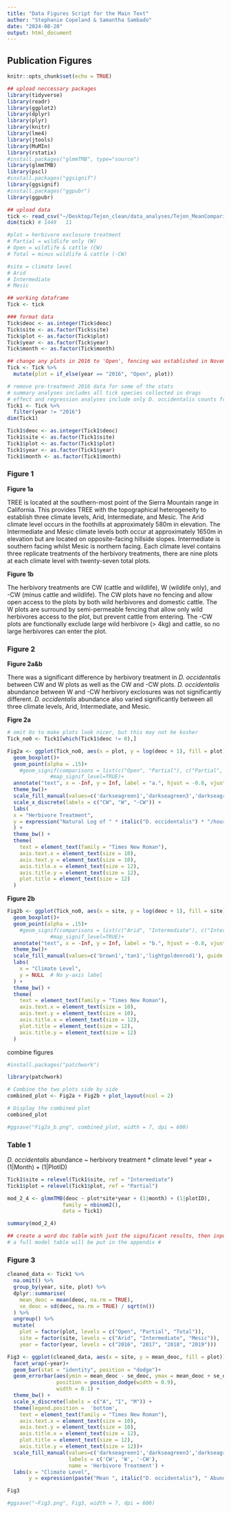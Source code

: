 ```yaml
---
title: "Data Figures Script for the Main Text"
author: "Stephanie Copeland & Samantha Sambado"
date: "2024-08-20"
output: html_document
---
```


## Publication Figures ##

```r
knitr::opts_chunk$set(echo = TRUE)

## upload neccessary packages
library(tidyverse)
library(readr)
library(ggplot2)
library(dplyr)
library(plyr)
library(knitr)
library(lme4)
library(jtools)
library(MuMIn)
library(rstatix)
#install.packages("glmmTMB", type="source")
library(glmmTMB)
library(pscl)
#install.packages("ggsignif")
library(ggsignif)
#install.packages("ggpubr")
library(ggpubr)

## upload data
tick <- read_csv("~/Desktop/Tejon_clean/data_analyses/Tejon_MeanComparisons_Dataset.csv")
dim(tick) # 1449   11

#plot = herbivore exclosure treatment
# Partial = wildlife only (W)
# Open = wildlife & cattle (CW)
# Total = minus wildlife & cattle (-CW)

#site = climate level 
# Arid
# Intermediate 
# Mesic

## working dataframe
Tick <- tick

### format data
Tick$deoc <- as.integer(Tick$deoc)
Tick$site <- as.factor(Tick$site)
Tick$plot <- as.factor(Tick$plot)
Tick$year <- as.factor(Tick$year)
Tick$month <- as.factor(Tick$month)

## change any plots in 2016 to 'Open', fencing was established in November of 2016
Tick <- Tick %>%
  mutate(plot = if_else(year == "2016", "Open", plot))

# remove pre-treatment 2016 data for some of the stats
# summary analyses includes all tick species collected in drags
# effect and regression analyses include only D. occidentalis counts from 2017 onward
Tick1 <- Tick %>%
  filter(year != "2016")
dim(Tick1)

Tick1$deoc <- as.integer(Tick1$deoc)
Tick1$site <- as.factor(Tick1$site)
Tick1$plot <- as.factor(Tick1$plot)
Tick1$year <- as.factor(Tick1$year)
Tick1$month <- as.factor(Tick1$month)

```

### Figure 1 ###

**Figure 1a**

TREE is located at the southern-most point of the Sierra Mountain range in California. This provides TREE with the topographical heterogeneity to establish three climate levels, Arid, Intermediate, and Mesic. The Arid climate level occurs in the foothills at approximately 580m in elevation. The Intermediate and Mesic climate levels both occur at approximately 1650m in elevation but are located on opposite-facing hillside slopes. Intermediate is southern facing whilst Mesic is northern facing. Each climate level contains three replicate treatments of the herbivory treatments, there are nine plots at each climate level with twenty-seven total plots. 


**Figure 1b**

 The herbivory treatments are CW (cattle and wildlife), W (wildlife only), and -CW (minus cattle and wildlife). The CW plots have no fencing and allow open access to the plots by both wild herbivores and domestic cattle. The W plots are surround by semi-permeable fencing that allow only wild herbivores access to the plot, but prevent cattle from entering. The -CW plots are functionally exclude large wild herbivore (> 4kg) and cattle, so no large herbivores can enter the plot. 
 

### Figure 2 ###

**Figure 2a&b**

There was a significant difference by herbivory treatment in *D. occidentalis* between CW and W plots as well as the CW and -CW plots. *D. occidentalis* abundance between W and -CW herbivory exclosures was not significantly different. *D. occidentalis* abundance also varied significantly between all three climate levels, Arid, Intermediate, and Mesic. 

**Figre 2a**
```r
# omit 0s to make plots look nicer, but this may not be kosher
Tick_no0 <- Tick1[which(Tick1$deoc != 0),]

Fig2a <- ggplot(Tick_no0, aes(x = plot, y = log(deoc + 1), fill = plot))+
  geom_boxplot()+
  geom_point(alpha = .15)+
    #geom_signif(comparisons = list(c("Open", "Partial"), c("Partial", "Total"), c("Open", "Total")),
              #map_signif_level=TRUE)+
  annotate("text", x = -Inf, y = Inf, label = "a.", hjust = -0.8, vjust = 1.5, size = 4, family = "Times New Roman") +
  theme_bw()+
  scale_fill_manual(values=c('darkseagreen1','darkseagreen3','darkseagreen4'), guide = "none") + 
  scale_x_discrete(labels = c("CW", "W", "-CW")) + 
  labs(
  x = "Herbivore Treatment", 
  y = expression("Natural Log of " * italic("D. occidentalis") * "/hour"), 
  ) +
  theme_bw() +
  theme(
    text = element_text(family = "Times New Roman"), 
    axis.text.x = element_text(size = 10),           
    axis.text.y = element_text(size = 10),          
    axis.title.x = element_text(size = 12),          
    axis.title.y = element_text(size = 12),          
    plot.title = element_text(size = 12)                     
  )

```

**Figure 2b**
```r
Fig2b <- ggplot(Tick_no0, aes(x = site, y = log(deoc + 1), fill = site))+
  geom_boxplot()+
  geom_point(alpha = .15)+
    #geom_signif(comparisons = list(c("Arid", "Intermediate"), c("Intermediate", "Mesic"), c("Arid", "Mesic")),
              #map_signif_level=TRUE)+
  annotate("text", x = -Inf, y = Inf, label = "b.", hjust = -0.8, vjust = 1.5, size = 4, family = "Times New Roman") +
  theme_bw()+
  scale_fill_manual(values=c('brown1','tan1','lightgoldenrod1'), guide = "none") + 
  labs(
    x = "Climate Level",
    y = NULL  # No y-axis label
  ) +
  theme_bw() +
  theme(
    text = element_text(family = "Times New Roman"), 
    axis.text.x = element_text(size = 10),           
    axis.text.y = element_text(size = 10),
    axis.title.x = element_text(size = 12),      
    plot.title = element_text(size = 12),                  
    axis.title.y = element_text(size = 12)
  )

```
combine figures
```r
#install.packages("patchwork")

library(patchwork)

# Combine the two plots side by side
combined_plot <- Fig2a + Fig2b + plot_layout(ncol = 2)

# Display the combined plot
combined_plot

#ggsave("Fig2a_b.png", combined_plot, width = 7, dpi = 600)
```


### Table 1 ###

*D. occidentalis* abundance ~ herbivory treatment * climate level * year + (1|Month) + (1|PlotID)

```r
Tick1$site = relevel(Tick1$site, ref = "Intermediate")
Tick1$plot = relevel(Tick1$plot, ref = "Partial")

mod_2_4 <- glmmTMB(deoc ~ plot*site*year + (1|month) + (1|plotID),
                  family = nbinom2(), 
                  data = Tick1)

summary(mod_2_4)

## create a word doc table with just the significant results, then input here ##
# a full model table will be put in the appendix #
```

### Figure 3 ###

```r

cleaned_data <- Tick1 %>%
  na.omit() %>%
  group_by(year, site, plot) %>%
  dplyr::summarise(
    mean_deoc = mean(deoc, na.rm = TRUE),
    se_deoc = sd(deoc, na.rm = TRUE) / sqrt(n())
  ) %>%
  ungroup() %>% 
  mutate(
    plot = factor(plot, levels = c("Open", "Partial", "Total")),
    site = factor(site, levels = c("Arid", "Intermediate", "Mesic")),
    year = factor(year, levels = c("2016", "2017", "2018", "2019")))

Fig3 <- ggplot(cleaned_data, aes(x = site, y = mean_deoc, fill = plot))+
  facet_wrap(~year)+
  geom_bar(stat = "identity", position = "dodge")+
  geom_errorbar(aes(ymin = mean_deoc - se_deoc, ymax = mean_deoc + se_deoc),
                position = position_dodge(width = 0.9),
                width = 0.1) +
  theme_bw() +
  scale_x_discrete(labels = c("A", "I", "M")) +
  theme(legend.position =  'bottom',
    text = element_text(family = "Times New Roman"), 
    axis.text.x = element_text(size = 10),           
    axis.text.y = element_text(size = 10),
    axis.title.x = element_text(size = 12),      
    plot.title = element_text(size = 12),                  
    axis.title.y = element_text(size = 12))+
  scale_fill_manual(values=c('darkseagreen1','darkseagreen3','darkseagreen4'),
                    labels = c('CW', 'W', '-CW'),
                    name = 'Herbivore Treatment') +
  labs(x = "Climate Level",
       y = expression(paste("Mean ", italic("D. occidentalis"), " Abundance")))

Fig3

#ggsave("~Fig3.png", Fig3, width = 7, dpi = 600)


```


